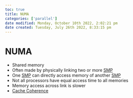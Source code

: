 ```yaml
---
toc: true
title: NUMA
categories: ['parallel']
date modified: Monday, October 10th 2022, 2:02:21 pm
date created: Tuesday, July 26th 2022, 8:33:15 pm
---
```


# NUMA
- Shared memory
- Often made by physically linking two or more [SMP](SMP.qmd)
- One [SMP](SMP.qmd) can directly access memory of another [SMP](SMP.qmd)
- Not all processors have equal access time to all memories
- Memory access across link is slower
- [Cache Coherence](Cache%20Coherence.qmd)



